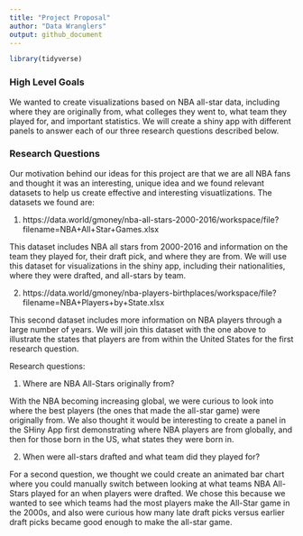 ```yaml
---
title: "Project Proposal"
author: "Data Wranglers"
output: github_document
---
```


```r
library(tidyverse)
```

### High Level Goals

We wanted to create visualizations based on NBA all-star data, including where they are originally from, what colleges they went to, what team they played for, and important statistics. We will create a shiny app with different panels to answer each of our three research questions described below.

### Research Questions

Our motivation behind our ideas for this project are that we are all NBA fans and thought it was an interesting, unique idea and we found relevant datasets to help us create effective and interesting visuatlizations. The datasets we found are:

1. https://data.world/gmoney/nba-all-stars-2000-2016/workspace/file?filename=NBA+All+Star+Games.xlsx

This dataset includes NBA all stars from 2000-2016 and information on the team they played for, their draft pick, and where they are from. We will use this dataset for visualizations in the shiny app, including their nationalities, where they were drafted, and all-stars by team. 

2. https://data.world/gmoney/nba-players-birthplaces/workspace/file?filename=NBA+Players+by+State.xlsx

This second dataset includes more information on NBA players through a large number of years. We will join this dataset with the one above to illustrate the states that players are from within the United States for the first research question.


Research questions:

1. Where are NBA All-Stars originally from?

With the NBA becoming increasing global, we were curious to look into where the best players (the ones that made the all-star game) were originally from. We also thought it would be interesting to create a panel in the SHiny App first demonstrating where NBA players are from globally, and then for those born in the US, what states they were born in. 

2. When were all-stars drafted and what team did they played for?

For a second question, we thought we could create an animated bar chart where you could manually switch between looking at what teams NBA All-Stars played for an when players were drafted. We chose this because we wanted to see which teams had the most players make the All-Star game in the 2000s, and also were curious how many late draft picks versus earlier draft picks became good enough to make the all-star game. 

